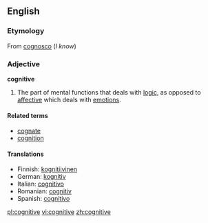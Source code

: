 ==English==
===Etymology===
From {{la}} [[cognosco]] (''I know'')

===Adjective===
'''cognitive'''

# The part of mental functions that deals with [[logic]], as opposed to [[affective]] which deals with [[emotion]]s.

====Related terms====
*[[cognate]]
*[[cognition]]

====Translations====
*Finnish: [[kognitiivinen]]
*German: [[kognitiv]]
*Italian: [[cognitivo]]
*Romanian: [[cognitiv]]
*Spanish: [[cognitivo]]

[[pl:cognitive]]
[[vi:cognitive]]
[[zh:cognitive]]